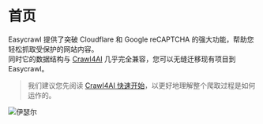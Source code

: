 # 首页
Easycrawl 提供了突破 Cloudflare 和 Google reCAPTCHA 的强大功能，帮助您轻松抓取受保护的网站内容。  
同时它的数据结构与 [Crawl4AI](https://github.com/unclecode/crawl4ai) 几乎完全兼容，您可以无缝迁移现有项目到 Easycrawl。

> 我们建议您先阅读 [Crawl4AI 快速开始](https://docs.crawl4ai.com/quickstart/)，以更好地理解整个爬取过程是如何运作的。

![伊瑟尔](/etheria.png)